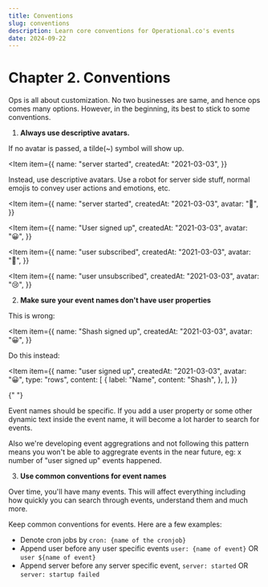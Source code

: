 ```yaml
---
title: Conventions
slug: conventions
description: Learn core conventions for Operational.co's events
date: 2024-09-22
---
```



# Chapter 2. Conventions

Ops is all about customization. No two businesses are same, and hence ops comes many options.
However, in the beginning, its best to stick to some conventions.

1. **Always use descriptive avatars.**

If no avatar is passed, a tilde(~) symbol will show up.

<Item
  item={{
    name: "server started",
    createdAt: "2021-03-03",
  }}
></Item>

Instead, use descriptive avatars. Use a robot for server side stuff, normal emojis to convey user actions and emotions, etc.

<Item
  item={{
    name: "server started",
    createdAt: "2021-03-03",
    avatar: "🤖",
  }}
></Item>

<Item
  item={{
    name: "User signed up",
    createdAt: "2021-03-03",
    avatar: "😀",
  }}
></Item>
<Item
  item={{
    name: "user subscribed",
    createdAt: "2021-03-03",
    avatar: "🤑",
  }}
></Item>
<Item
  item={{
    name: "user unsubscribed",
    createdAt: "2021-03-03",
    avatar: "😢",
  }}
></Item>

2. **Make sure your event names don't have user properties**

This is wrong:

<Item
  item={{
    name: "Shash signed up",
    createdAt: "2021-03-03",
    avatar: "😀",
  }}
></Item>

Do this instead:

<Item
  item={{
    name: "user signed up",
    createdAt: "2021-03-03",
    avatar: "😀",
    type: "rows",
    content: [
      {
        label: "Name",
        content: "Shash",
      },
    ],
  }}
>
  {" "}
</Item>

Event names should be specific. If you add a user property or some other dynamic text inside the event name, it will become a lot harder to search for events.

Also we're developing event aggregrations and not following this pattern means you won't be able to aggregrate events in the near future, eg: x number of "user signed up" events happened.

3. **Use common conventions for event names**

Over time, you'll have many events. This will affect everything including how quickly you can search through events, understand them and much more.

Keep common conventions for events. Here are a few examples:

- Denote cron jobs by `cron: {name of the cronjob}`
- Append user before any user specific events `user: {name of event}` OR `user ${name of event}`
- Append server before any server specific event, `server: started` OR `server: startup failed`